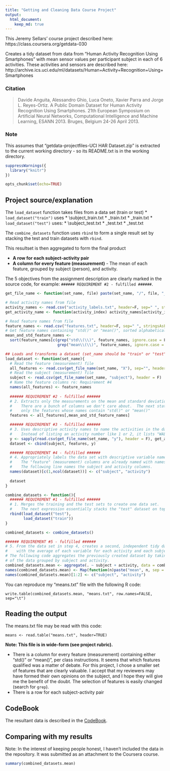 ```yaml
---
title: "Getting and Cleaning Data Course Project"
output:
  html_document:
    keep_md: true
---
```


This Jeremy Sellars' course project described here: https://class.coursera.org/getdata-030

Creates a tidy dataset from data from "Human Activity Recognition Using Smartphones"
with mean sensor values per participant subject in each of 6 activities.
These activities and sensors are described here:
http://archive.ics.uci.edu/ml/datasets/Human+Activity+Recognition+Using+Smartphones

### Citation
> Davide Anguita, Alessandro Ghio, Luca Oneto, Xavier Parra and Jorge L. Reyes-Ortiz. A Public Domain Dataset for Human Activity Recognition Using Smartphones. 21th European Symposium on Artificial Neural Networks, Computational Intelligence and Machine Learning, ESANN 2013. Bruges, Belgium 24-26 April 2013.


### Note
This assumes that "getdata-projectfiles-UCI HAR Dataset.zip" 
is extracted to the current working directory - so its README.txt
is in the working directory.


```r
suppressWarnings({
  library("knitr")
})

opts_chunk$set(echo=TRUE)
```

## Project source/explanation

The `load_dataset` function takes files from a data set (train or test)
* `load_dataset("train")` uses
  * \subject_train.txt
  * \X_train.txt
  * \y_train.txt
* `load_dataset("test")` uses:
  * \subject_test.txt
  * \X_test.txt
  * \y_test.txt

The `combine_datasets` function uses `rbind` to form a single result set by stacking the test and train datasets with `rbind`.

This resultset is then aggregated to form the final product

* **A row for each subject-activity pair**
* **A column for every feature (measurement)** - The mean of each feature, grouped by subject (person), and activity.


The 5 objectives from the assignment description are clearly marked in the source code, for example: `###### REQUIREMENT #2 - fulfilled ###### `.

```r
get_file_name <- function(set_name, file) paste(set_name, "/", file, "_", set_name, ".txt", sep = "")

# Read activity names from file
activity_names <- read.csv("activity_labels.txt", header=F, sep=" ", stringsAsFactors=F)[,2]
get_activity_name <- function(activity_index) activity_names[activity_index]

# Read feature names from file
feature_names <- read.csv("features.txt", header=F, sep=" ", stringsAsFactors=F)[,2]
# Get feature names containing "std()" or "mean()", sorted alphabetically
mean_and_std_feature_names <-
  sort(feature_names[c(grep("std\\(\\)", feature_names, ignore.case = F),
                       grep("mean\\(\\)", feature_names, ignore.case = F))])

## Loads and transforms a dataset (set_name should be "train" or "test")
load_dataset <- function(set_name){
  # Read the feature (measurement) file
  all_features <- read.csv(get_file_name(set_name, "X"), sep="", header = F)
  # Read the subject (measurement) file
  subject <- read.csv(get_file_name(set_name, "subject"), header = F)
  # Name the feature columns re: Requirement #4
  names(all_features) <- feature_names
  
  ###### REQUIREMENT #2 - fulfilled ###### 
  # 2. Extracts only the measurements on the mean and standard deviation for each measurement
  #    There are a bunch of columns we don't care about.  The next statement includes
  #    only the features whose names contain "std()" or "mean()"
  features <- all_features[,mean_and_std_feature_names]

  ###### REQUIREMENT #3 - fulfilled ###### 
  # 3. Uses descriptive activity names to name the activities in the data set
  #    Instead of listing an activity number like 1 or 2, it lists "WALKING" or "WALKING_UPSTAIRS"
  y <- sapply(read.csv(get_file_name(set_name, "y"), header = F), get_activity_name)
  dataset <- cbind(subject, features, y)

  ###### REQUIREMENT #4 - fulfilled ###### 
  # 4. Appropriately labels the data set with descriptive variable names.
  #    The "feature" (measurement) columns are already named with names from "features.txt".
  #    The following line names the subject and activity columns.
  names(dataset)[c(1,ncol(dataset))] <- c("subject", "activity")
  
  dataset
}

combine_datasets <- function(){
  ###### REQUIREMENT #1 - fulfilled ###### 
  # 1. Merges the training and the test sets to create one data set.
  #    The next expression essentially stacks the "test" dataset on top of the "train" dataset.
  rbind(load_dataset("test"),
        load_dataset("train"))
}

combined_datasets <- combine_datasets()

###### REQUIREMENT #5 - fulfilled ###### 
# 5. From the data set in step 4, creates a second, independent tidy data set
#    with the average of each variable for each activity and each subject.
# The following code aggregates the previously created dataset by taking the mean
# of the data grouped by subject and activity.
combined_datasets.mean <- aggregate(. ~ subject + activity, data = combined_datasets, mean)
names(combined_datasets.mean) <- Map(function(n)paste("mean", n, sep = "_"), names(combined_datasets.mean))
names(combined_datasets.mean)[1:2] <- c("subject", "activity")

```

You can reproduce my "means.txt" file with the following R code:

`write.table(combined_datasets.mean, "means.txt", row.names=FALSE, sep="\t")`


## Reading the output

The means.txt file may be read with this code:

`means <- read.table("means.txt", header=TRUE)`

**Note: This file is in wide-form (see project rubric).**

* There is a column for every feature (measurement) containing either "std()" or "mean()", per class instructions.  It seems that which features qualified was a matter of debate.  For this project, I chose a smaller set of features that are clearly valuable.  I accept that my reviewers may have formed their own opinions on the subject, and I hope they will give me the benefit of the doubt.  The selection of features is easily changed (search for `grep`).
* There is a row for each subject-activity pair

## CodeBook
The resultant data is described in the [CodeBook](CodeBook.md).

## Comparing with my results

Note: In the interest of keeping people honest, I haven't included the data in the repository.  It was submitted as an attachment to the Coursera course.

```r
summary(combined_datasets.mean)
```
